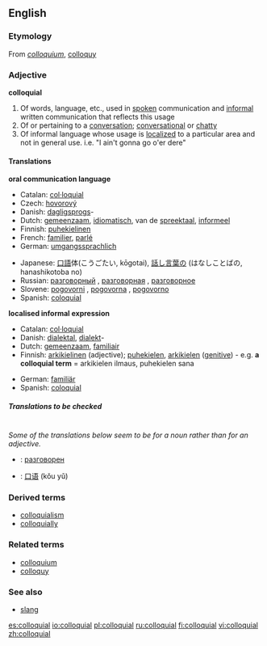 ==English==

===Etymology===
From {{L.}} ''[[colloquium]]'', [[colloquy]]

===Adjective===
'''colloquial'''

# Of words, language, etc., used in [[spoken]] communication and [[informal]] written communication that reflects this usage
# Of or pertaining to a [[conversation]]; [[conversational]] or [[chatty]]
# Of informal language whose usage is [[localized]] to a particular area and not in general use. i.e. "I ain't gonna go o'er dere"

====Translations====
'''oral communication language'''
{{top}}
*Catalan: [[col·loquial]]
*Czech: [[hovorový]]
*Danish: [[dagligsprog]]s-
*Dutch: [[gemeenzaam]], [[idiomatisch]], van de [[spreektaal]], [[informeel]]
*Finnish: [[puhekielinen]]
*French: [[familier]], [[parlé]]
*German: [[umgangssprachlich]]
{{mid}}
*Japanese: [[口語]]体(こうごたい, kōgotai), [[話し言葉]]の (はなしことばの, hanashikotoba no)
*Russian: [[разговорный]] {{m}}, [[разговорная]] {{f}}, [[разговорное]] {{n}}
*Slovene: [[pogovorni]] {{m}}, [[pogovorna]] {{f}}, [[pogovorno]] {{n}}
*Spanish: [[coloquial]]
{{bottom}}

'''localised informal expression'''
{{top}}
*Catalan: [[col·loquial]]
*Danish: [[dialektal]], [[dialekt]]-
*Dutch: [[gemeenzaam]], [[familiair]]
*Finnish: [[arkikielinen]] (adjective); [[puhekielen]], [[arkikielen]] ([[genitive]]) - e.g. '''a colloquial term''' = arkikielen ilmaus, puhekielen sana
{{mid}}
*German: [[familiär]]
*Spanish: [[coloquial]]
{{bottom}}

=====Translations to be checked=====
<!--Remove this section once all of the translations below have been moved into the tables above.-->
{{checktrans}}<br>

''Some of the translations below seem to be for a noun rather than for an adjective.''
*{{ttbc|Bulgarian}}: [[разговорен]] {{m}}
*{{ttbc|Chinese}}: [[口语]] (kǒu yǔ)

===Derived terms===
*[[colloquialism]]
*[[colloquially]]

===Related terms===
*[[colloquium]]
*[[colloquy]]

===See also===
*[[slang]]

[[es:colloquial]]
[[io:colloquial]]
[[pl:colloquial]]
[[ru:colloquial]]
[[fi:colloquial]]
[[vi:colloquial]]
[[zh:colloquial]]